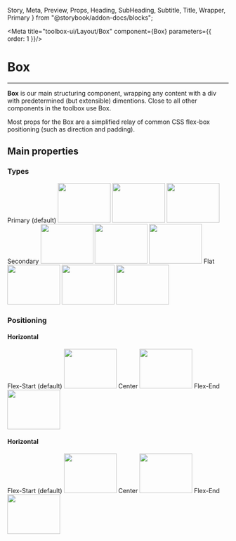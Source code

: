   Story,
  Meta,
  Preview,
  Props,
  Heading,
  SubHeading,
  Subtitle,
  Title,
  Wrapper,
  Primary
} from "@storybook/addon-docs/blocks";

<Meta title="toolbox-ui/Layout/Box" component={Box} parameters={{ order: 1 }}/>

# Box

<hr />

**Box** is our main structuring component, wrapping any content with a div with predetermined (but extensible) dimentions. Close to all other components in the toolbox use Box.

Most props for the Box are a simplified relay of common CSS flex-box positioning (such as direction and padding).

<Story name="Full Example">
  <ComplexExample />
</Story>


## Main properties

### Types

<Preview>
  <Story name="Types">
    <Box justify="center">
      <HilighterBox horizontal align="center" justify="space-between" >
        <Text isTitle>
          Primary <Text>(default)</Text>
        </Text>
        <Box horizontal type="primary" >
          <img src="https://i.imgur.com/PAotv9Sg.jpg" width="120" height="90" />
          <img src="https://i.imgur.com/PAotv9Sg.jpg" width="120" height="90" />
          <img src="https://i.imgur.com/PAotv9Sg.jpg" width="120" height="90" />
        </Box>
      </HilighterBox>
      <HilighterBox horizontal align="center" justify="space-between">
        <Text isTitle>Secondary</Text>
        <Box horizontal type="secondary">
          <img src="https://i.imgur.com/PAotv9Sg.jpg" width="120" height="90" />
          <img src="https://i.imgur.com/PAotv9Sg.jpg" width="120" height="90" />
          <img src="https://i.imgur.com/PAotv9Sg.jpg" width="120" height="90" />
        </Box>
      </HilighterBox>
      <HilighterBox horizontal align="center" justify="space-between">
        <Text isTitle>Flat</Text>
        <Box horizontal type="flat">
          <img src="https://i.imgur.com/PAotv9Sg.jpg" width="120" height="90" />
          <img src="https://i.imgur.com/PAotv9Sg.jpg" width="120" height="90" />
          <img src="https://i.imgur.com/PAotv9Sg.jpg" width="120" height="90" />
        </Box>
      </HilighterBox>
    </Box>
  </Story>
</Preview>

### Positioning
#### Horizontal
<Preview>
  <Story name="Horizontal Positioning">
    <Box style={{ width: "100%", padding: "0 35px" }}>
      <Box type="flat">
          <Text isTitle size="small">Flex-Start</Text>
          <Text>(default)</Text>
        <HilighterBox align="flex-start">
          <img src="https://i.imgur.com/PAotv9Sg.jpg" width="120" height="90" />
        </HilighterBox>
      </Box>
      <Box type="flat">
        <Text isTitle size="small">Center</Text>
        <HilighterBox align="center">
          <img src="https://i.imgur.com/PAotv9Sg.jpg" width="120" height="90" />
        </HilighterBox>
      </Box>
      <Box type="flat">
        <Text isTitle size="small">Flex-End</Text>
        <HilighterBox align="flex-end">
          <img src="https://i.imgur.com/PAotv9Sg.jpg" width="120" height="90" />
        </HilighterBox>
      </Box>
    </Box>
  </Story>
</Preview>

#### Horizontal
<Preview>
  <Story name="Vertical Positioning">
    <Box horizontal style={{ height: '500px', padding: "0 35px" }}>
      <Box type="flat" align="center">
        <Box horizontal type="secondary">
          <Text isTitle size="small">Flex-Start </Text>
          <Text>(default)</Text>
        </Box>
        <HilighterBox style={{ height: '600px'}}direction="row" justify="flex-start">
          <img src="https://i.imgur.com/PAotv9Sg.jpg" width="120" height="90" />
        </HilighterBox>
      </Box>
      <Box type="flat" align="center">
        <Text isTitle size="small">Center</Text>
        <HilighterBox style={{ height: '600px'}}direction="row" justify="center">
          <img src="https://i.imgur.com/PAotv9Sg.jpg" width="120" height="90" />
        </HilighterBox>
      </Box>
      <Box type="flat" align="center">
        <Text isTitle size="small">Flex-End</Text>
        <HilighterBox style={{ height: '600px'}}direction="row" justify="flex-end">
          <img src="https://i.imgur.com/PAotv9Sg.jpg" width="120" height="90" />
        </HilighterBox>
      </Box>
    </Box>
  </Story>
</Preview>

<Props of={Box} />
